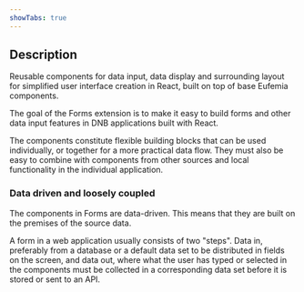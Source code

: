 ```yaml
---
showTabs: true
---
```


## Description

Reusable components for data input, data display and surrounding layout for simplified user interface creation in React, built on top of base Eufemia components.

The goal of the Forms extension is to make it easy to build forms and other data input features in DNB applications built with React.

The components constitute flexible building blocks that can be used individually, or together for a more practical data flow. They must also be easy to combine with components from other sources and local functionality in the individual application.

### Data driven and loosely coupled

The components in Forms are data-driven. This means that they are built on the premises of the source data.

A form in a web application usually consists of two "steps". Data in, preferably from a database or a default data set to be distributed in fields on the screen, and data out, where what the user has typed or selected in the components must be collected in a corresponding data set before it is stored or sent to an API.
